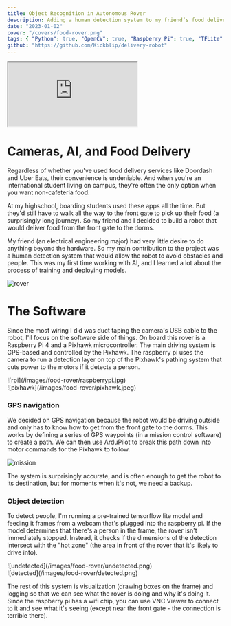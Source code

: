 ```yaml
---
title: Object Recognition in Autonomous Rover
description: Adding a human detection system to my friend’s food delivery robot. It serves the students that live on campus and don’t have easy access to food delivery services.
date: "2023-01-02"
cover: "/covers/food-rover.png"
tags: { "Python": true, "OpenCV": true, "Raspberry Pi": true, "TFLite": true }
github: "https://github.com/Kickblip/delivery-robot"
---
```


<iframe
    src="https://www.youtube.com/embed/9QyPHuIHvvg"
    allow="accelerometer; autoplay; clipboard-write; encrypted-media; gyroscope; picture-in-picture"
    className="my-6 w-full h-[225px] md:w-[640px] md:h-[360px]"
></iframe>

# Cameras, AI, and Food Delivery

Regardless of whether you've used food delivery services like Doordash and Uber Eats, their convenience is undeniable. And when you're an international student living on campus, they're often the only option when you want non-cafeteria food.

At my highschool, boarding students used these apps all the time. But they'd still have to walk all the way to the front gate to pick up their food (a surprisingly long journey). So my friend and I decided to build a robot that would deliver food from the front gate to the dorms.

My friend (an electrical engineering major) had very little desire to do anything beyond the hardware. So my main contribution to the project was a human detection system that would allow the robot to avoid obstacles and people. This was my first time working with AI, and I learned a lot about the process of training and deploying models.

![rover](/images/food-rover/rover.jpeg)

# The Software

Since the most wiring I did was duct taping the camera's USB cable to the robot, I'll focus on the software side of things. On board this rover is a Raspberry Pi 4 and a Pixhawk microcontroller. The main driving system is GPS-based and controlled by the Pixhawk. The raspberry pi uses the camera to run a detection layer on top of the Pixhawk's pathing system that cuts power to the motors if it detects a person.

<div className="flex">
    <div className="w-1/2">![rpi](/images/food-rover/raspberrypi.jpg)</div>
    <div className="w-1/2">![pixhawk](/images/food-rover/pixhawk.jpeg)</div>
</div>

### GPS navigation

We decided on GPS navigation because the robot would be driving outside and only has to know how to get from the front gate to the dorms.
This works by defining a series of GPS waypoints (in a mission control software) to create a path.
We can then use ArduPilot to break this path down into motor commands for the Pixhawk to follow.

![mission](/images/food-rover/mission-planner.jpeg)

The system is surprisingly accurate, and is often enough to get the robot to its destination, but for moments when it's not, we need a backup.

### Object detection

To detect people, I'm running a pre-trained tensorflow lite model and feeding it frames from a webcam that's plugged into the raspberry pi.
If the model determines that there's a person in the frame, the rover isn't immediately stopped.
Instead, it checks if the dimensions of the detection intersect with the "hot zone" (the area in front of the rover that it's likely to drive into).

<div className="flex">
    <div className="w-1/2">![undetected](/images/food-rover/undetected.png)</div>
    <div className="w-1/2">![detected](/images/food-rover/detected.png)</div>
</div>

The rest of this system is visualization (drawing boxes on the frame) and logging so that we can see what the rover is doing and why it's doing it. Since the raspberry pi has a wifi chip, you can use VNC Viewer to connect to it and see what it's seeing (except near the front gate - the connection is terrible there).
